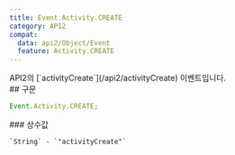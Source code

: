 ```yaml
---
title: Event.Activity.CREATE
category: API2
compat:
  data: api2/Object/Event
  feature: Activity.CREATE
---
```


<Section>
  API2의 [`activityCreate`](/api2/activityCreate) 이벤트입니다.
</Section>
<Section>
  ## 구문

  ~~~js
  Event.Activity.CREATE;
  ~~~

  <Section>
    ### 상수값

    `String` - `"activityCreate"`
  </Section>
</Section>